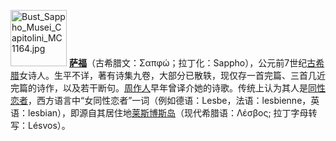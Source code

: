 [[File:Bust_Sappho_Musei_Capitolini_MC1164.jpg|90px]]
'''[[萨福|萨福]]'''（古希腊文：Σαπφώ；拉丁化：Sappho），公元前7世纪[[古希腊|古希腊]]女诗人。生平不详，著有诗集九卷，大部分已散轶，现仅存一首完篇、三首几近完篇的诗作，以及若干断句。[[周作人|周作人]]早年曾译介她的诗歌。传统上认为其人是[[同性恋者|同性恋者]]，西方语言中“女同性恋者”一词（例如德语：Lesbe，法语：lesbienne，英语：lesbian），即源自其居住地[[莱斯博斯岛|莱斯博斯岛]]（现代希腊语：Λέσβος; 拉丁字母转写：Lésvos）。